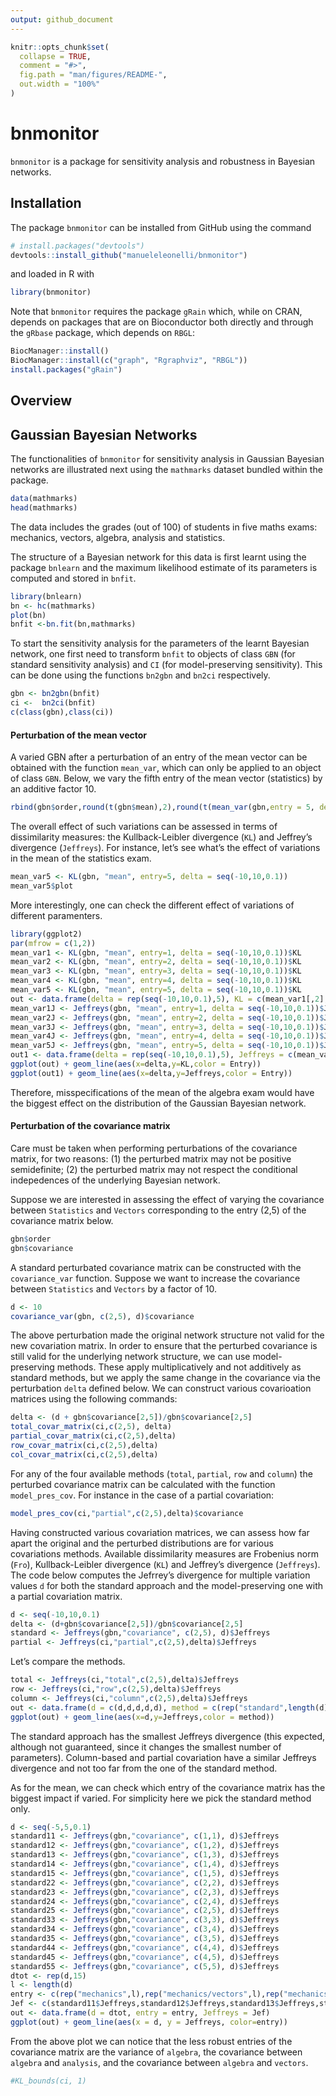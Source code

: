 ```yaml
---
output: github_document
---
```


<!-- README.md is generated from README.Rmd. Please edit that file -->

```r
knitr::opts_chunk$set(
  collapse = TRUE,
  comment = "#>",
  fig.path = "man/figures/README-",
  out.width = "100%"
)
```

# bnmonitor

`bnmonitor` is a package for sensitivity analysis and robustness in Bayesian networks.

## Installation 

The package `bnmonitor` can be installed from GitHub using the command 
```r
# install.packages("devtools")
devtools::install_github("manueleleonelli/bnmonitor")
```
and loaded in R with
```r
library(bnmonitor)
```
Note that `bnmonitor` requires the package `gRain` which, while on CRAN, depends on packages that are on Bioconductor both directly and through the `gRbase` package, which depends on `RBGL`:
```r
BiocManager::install()
BiocManager::install(c("graph", "Rgraphviz", "RBGL"))
install.packages("gRain")
```

## Overview

## Gaussian Bayesian Networks
The functionalities of `bnmonitor` for sensitivity analysis in Gaussian Bayesian networks are illustrated next using the `mathmarks` dataset bundled within the package. 
```r
data(mathmarks)
head(mathmarks)
```
The data includes the grades (out of 100) of students in five maths exams: mechanics, vectors, algebra, analysis and statistics.

The structure of a Bayesian network for this data is first learnt using the package `bnlearn` and the maximum likelihood estimate of its parameters is computed and stored in `bnfit`.
```r
library(bnlearn)
bn <- hc(mathmarks)
plot(bn)
bnfit <-bn.fit(bn,mathmarks)
```

To start the sensitivity analysis for the parameters of the learnt Bayesian network, one first need to transform `bnfit` to objects of class `GBN` (for standard sensitivity analysis) and `CI` (for model-preserving sensitivity). This can be done using the functions `bn2gbn` and `bn2ci` respectively.
```r
gbn <- bn2gbn(bnfit)
ci <-  bn2ci(bnfit)
c(class(gbn),class(ci))
```

#### Perturbation of the mean vector

A varied GBN after a perturbation of an entry of the mean vector can be obtained with the function `mean_var`, which can only be applied to an object of class `GBN`. Below, we vary the fifth entry of the mean vector (statistics) by an additive factor 10.

```r
rbind(gbn$order,round(t(gbn$mean),2),round(t(mean_var(gbn,entry = 5, delta = 10)$mean),2))
```

The overall effect of such variations can be assessed in terms of dissimilarity measures: the Kullback-Leibler divergence (`KL`) and Jeffrey's divergence (`Jeffreys`). For instance, let's see what's the effect of variations in the mean of the statistics exam.
```r
mean_var5 <- KL(gbn, "mean", entry=5, delta = seq(-10,10,0.1))
mean_var5$plot
```

More interestingly, one can check the different effect of variations of different paramenters.
```r
library(ggplot2)
par(mfrow = c(1,2))
mean_var1 <- KL(gbn, "mean", entry=1, delta = seq(-10,10,0.1))$KL
mean_var2 <- KL(gbn, "mean", entry=2, delta = seq(-10,10,0.1))$KL
mean_var3 <- KL(gbn, "mean", entry=3, delta = seq(-10,10,0.1))$KL
mean_var4 <- KL(gbn, "mean", entry=4, delta = seq(-10,10,0.1))$KL
mean_var5 <- KL(gbn, "mean", entry=5, delta = seq(-10,10,0.1))$KL
out <- data.frame(delta = rep(seq(-10,10,0.1),5), KL = c(mean_var1[,2],mean_var2[,2],mean_var3[,2],mean_var4[,2],mean_var5[,2]), Entry = c(rep("mechanics",length(seq(-10,10,0.1))),rep("vectors",length(seq(-10,10,0.1))),rep("algebra",length(seq(-10,10,0.1))),rep("analysis",length(seq(-10,10,0.1))),rep("statistics",length(seq(-10,10,0.1)))))
mean_var1J <- Jeffreys(gbn, "mean", entry=1, delta = seq(-10,10,0.1))$Jeffreys
mean_var2J <- Jeffreys(gbn, "mean", entry=2, delta = seq(-10,10,0.1))$Jeffreys
mean_var3J <- Jeffreys(gbn, "mean", entry=3, delta = seq(-10,10,0.1))$Jeffreys
mean_var4J <- Jeffreys(gbn, "mean", entry=4, delta = seq(-10,10,0.1))$Jeffreys
mean_var5J <- Jeffreys(gbn, "mean", entry=5, delta = seq(-10,10,0.1))$Jeffreys
out1 <- data.frame(delta = rep(seq(-10,10,0.1),5), Jeffreys = c(mean_var1J[,2],mean_var2J[,2],mean_var3J[,2],mean_var4J[,2],mean_var5J[,2]), Entry = c(rep("mechanics",length(seq(-10,10,0.1))),rep("vectors",length(seq(-10,10,0.1))),rep("algebra",length(seq(-10,10,0.1))),rep("analysis",length(seq(-10,10,0.1))),rep("statistics",length(seq(-10,10,0.1)))))
ggplot(out) + geom_line(aes(x=delta,y=KL,color = Entry)) 
ggplot(out1) + geom_line(aes(x=delta,y=Jeffreys,color = Entry)) 
```

Therefore, misspecifications of the mean of the algebra exam would have the biggest effect on the distribution of the Gaussian Bayesian network.

#### Perturbation of the covariance matrix

Care must be taken when performing perturbations of the covariance matrix, for two reasons: (1) the perturbed matrix may not be positive semidefinite; (2) the perturbed matrix may not respect the conditional indepedences of the underlying Bayesian network. 

Suppose we are interested in assessing the effect of varying the covariance between `Statistics` and `Vectors` corresponding to the entry (2,5) of the covariance matrix below.

```r
gbn$order
gbn$covariance
```

A standard perturbated covariance matrix can be constructed with the `covariance_var` function. Suppose we want to increase the covariance between `Statistics` and `Vectors` by a factor of 10. 
```r
d <- 10
covariance_var(gbn, c(2,5), d)$covariance
```

The above perturbation made the original network structure not valid for the new covariation matrix. In order to ensure that the perturbed covariance is still valid for the underlying network structure, we can use model-preserving methods. These apply multiplicatively and not additively as standard methods, but we apply the same change in the covariance via the perturbation `delta` defined below. We can construct various covarioation matrices using the following commands:

```r
delta <- (d + gbn$covariance[2,5])/gbn$covariance[2,5]
total_covar_matrix(ci,c(2,5), delta)
partial_covar_matrix(ci,c(2,5),delta)
row_covar_matrix(ci,c(2,5),delta)
col_covar_matrix(ci,c(2,5),delta)
```
For any of the four available methods (`total`, `partial`, `row` and `column`) the perturbed covariance matrix can be calculated with the function `model_pres_cov`. For instance in the case of a partial covariation:
```r
model_pres_cov(ci,"partial",c(2,5),delta)$covariance
```

Having constructed various covariation matrices, we can assess how far apart the original and the perturbed distributions are for various covariations methods. Available dissimilarity measures are Frobenius norm (`Fro`), Kullback-Leibler divergence (`KL`) and Jeffrey's divergence (`Jeffreys`). The code below computes the Jefrrey's divergence for multiple variation values `d` for both the standard approach and the model-preserving one with a partial covariation matrix.

```r
d <- seq(-10,10,0.1)
delta <- (d+gbn$covariance[2,5])/gbn$covariance[2,5]
standard <- Jeffreys(gbn,"covariance", c(2,5), d)$Jeffreys
partial <- Jeffreys(ci,"partial",c(2,5),delta)$Jeffreys
```

Let's compare the methods.

```r
total <- Jeffreys(ci,"total",c(2,5),delta)$Jeffreys
row <- Jeffreys(ci,"row",c(2,5),delta)$Jeffreys
column <- Jeffreys(ci,"column",c(2,5),delta)$Jeffreys
out <- data.frame(d = c(d,d,d,d,d), method = c(rep("standard",length(d)),rep("partial",length(d)),rep("total",length(d)),rep("row",length(d)),rep("column",length(d))), Jeffreys = c(standard$Jeffreys,partial$Jeffreys,total$Jeffreys,row$Jeffreys,column$Jeffreys))
ggplot(out) + geom_line(aes(x=d,y=Jeffreys,color = method)) 
```

The standard approach has the smallest Jeffreys divergence (this expected, although not guaranteed, since it changes the smallest number of parameters). Column-based and partial covariation have a similar Jeffreys divergence and not too far from the one of the standard method.

As for the mean, we can check which entry of the covariance matrix has the biggest impact if varied. For simplicity here we pick the standard method only.

```r
d <- seq(-5,5,0.1)
standard11 <- Jeffreys(gbn,"covariance", c(1,1), d)$Jeffreys
standard12 <- Jeffreys(gbn,"covariance", c(1,2), d)$Jeffreys
standard13 <- Jeffreys(gbn,"covariance", c(1,3), d)$Jeffreys
standard14 <- Jeffreys(gbn,"covariance", c(1,4), d)$Jeffreys
standard15 <- Jeffreys(gbn,"covariance", c(1,5), d)$Jeffreys
standard22 <- Jeffreys(gbn,"covariance", c(2,2), d)$Jeffreys
standard23 <- Jeffreys(gbn,"covariance", c(2,3), d)$Jeffreys
standard24 <- Jeffreys(gbn,"covariance", c(2,4), d)$Jeffreys
standard25 <- Jeffreys(gbn,"covariance", c(2,5), d)$Jeffreys
standard33 <- Jeffreys(gbn,"covariance", c(3,3), d)$Jeffreys
standard34 <- Jeffreys(gbn,"covariance", c(3,4), d)$Jeffreys
standard35 <- Jeffreys(gbn,"covariance", c(3,5), d)$Jeffreys
standard44 <- Jeffreys(gbn,"covariance", c(4,4), d)$Jeffreys
standard45 <- Jeffreys(gbn,"covariance", c(4,5), d)$Jeffreys
standard55 <- Jeffreys(gbn,"covariance", c(5,5), d)$Jeffreys
dtot <- rep(d,15)
l <- length(d)
entry <- c(rep("mechanics",l),rep("mechanics/vectors",l),rep("mechanics/algebra",l),rep("mechanics/analysis",l),rep("mechanics/statistics",l),rep("vectors",l),rep("vectors/algebra",l),rep("vectors/analysis",l),rep("vectors/statistics",l), rep("algebra",l), rep("algebra/analysis",l),rep("algebra/statistics",l),rep("analysis",l),rep("analysis/statistics",l),rep("statistics",l))
Jef <- c(standard11$Jeffreys,standard12$Jeffreys,standard13$Jeffreys,standard14$Jeffreys,standard15$Jeffreys,standard22$Jeffreys,standard23$Jeffreys,standard24$Jeffreys,standard25$Jeffreys,standard33$Jeffreys,standard34$Jeffreys,standard35$Jeffreys,standard44$Jeffreys,standard45$Jeffreys,standard55$Jeffreys)
out <- data.frame(d = dtot, entry = entry, Jeffreys = Jef)
ggplot(out) + geom_line(aes(x = d, y = Jeffreys, color=entry))
```

From the above plot we can notice that the less robust entries of the covariance matrix are the variance of `algebra`, the covariance between `algebra` and `analysis`, and the covariance between `algebra` and `vectors`.

```r
#KL_bounds(ci, 1)
```


